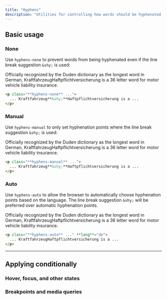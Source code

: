 ```yaml
---
title: "Hyphens"
description: "Utilities for controlling how words should be hyphenated."
---
```




## Basic usage

### None

Use `hyphens-none` to prevent words from being hyphenated even if the line break suggestion `&shy;` is used:

<Example p="none">
  <div class="overflow-x-scroll sm:overflow-x-visible px-4">
    <div class="mx-auto max-w-xs bg-white shadow-xl p-12 text-slate-500 dark:bg-slate-800 dark:text-slate-400">
      <p class="hyphens-none">Officially recognized by the Duden dictionary as the longest word in German, <span class="text-slate-900 font-medium dark:text-slate-200" lang="de"> Kraftfahrzeug&shy;Haftpflichtversicherung</span> is a 36 letter word for motor vehicle liability insurance.</p>
    </div>
  </div>
</Example>

```html
<p class="**hyphens-none** ...">
  ... Kraftfahrzeug**&shy;**Haftpflichtversicherung is a ...
</p>
```

### Manual

Use `hyphens-manual` to only set hyphenation points where the line break suggestion `&shy;` is used:

<Example p="none">
  <div class="overflow-x-scroll sm:overflow-x-visible px-4">
    <div class="mx-auto max-w-xs bg-white shadow-xl p-12 text-slate-500 dark:bg-slate-800 dark:text-slate-400">
      <p class="hyphens-manual">Officially recognized by the Duden dictionary as the longest word in German, <span class="text-slate-900 font-medium dark:text-slate-200" lang="de"> Kraftfahrzeug&shy;Haftpflichtversicherung</span> is a 36 letter word for motor vehicle liability insurance.</p>
    </div>
  </div>
</Example>

```html
<p class="**hyphens-manual** ...">
  ... Kraftfahrzeug**&shy;**Haftpflichtversicherung is a ...
</p>
```

### Auto

Use `hyphens-auto` to allow the browser to automatically choose hyphenation points based on the language. The line break suggestion `&shy;` will be preferred over automatic hyphenation points.

<Example p="none">
  <div class="overflow-x-scroll sm:overflow-x-visible px-4">
    <div class="mx-auto max-w-xs bg-white shadow-xl p-12 text-slate-500 dark:bg-slate-800 dark:text-slate-400">
       <p class="hyphens-auto">Officially recognized by the Duden dictionary as the longest word in German, <span class="text-slate-900 font-medium dark:text-slate-200" lang="de"> KraftfahrzeugHaftpflichtversicherung</span> is a 36 letter word for motor vehicle liability insurance.</p>
    </div>
  </div>
</Example>

```html
<p class="**hyphens-auto** ..." **lang**="de">
  ... KraftfahrzeugHaftpflichtversicherung is a ...
</p>
```

---

## <Heading ignore>Applying conditionally</Heading>

### <Heading ignore>Hover, focus, and other states</Heading>

<HoverFocusAndOtherStates defaultClass="hyphens-none" featuredClass="hyphens-auto" element="p" />

### <Heading ignore>Breakpoints and media queries</Heading>

<BreakpointsAndMediaQueries defaultClass="hyphens-none" featuredClass="hyphens-auto" element="p" />
